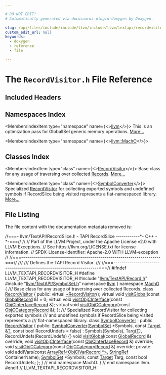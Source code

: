 ```yaml
---

# DO NOT EDIT!
# Automatically generated via docusaurus-plugin-doxygen by Doxygen.

slug: /api/files/include/include/llvm/include/llvm/textapi/recordvisitor-h
custom_edit_url: null
keywords:
  - doxygen
  - reference
  - file

---
```





# The `RecordVisitor.h` File Reference

<DoxygenPage pluginConfig={pluginConfig}>



## Included Headers

<IncludesList>
<IncludesListItem
  filePath="llvm/TextAPI/Record.h"
  permalink="/docs/api/files/include/include/llvm/include/llvm/textapi/record-h"
  isLocal="true" />
<IncludesListItem
  filePath="llvm/TextAPI/SymbolSet.h"
  permalink="/docs/api/files/include/include/llvm/include/llvm/textapi/symbolset-h"
  isLocal="true" />
</IncludesList>

## Namespaces Index

<MembersIndex>

<MembersIndexItem
  type="namespace"
  name={<><a href="/docs/api/namespaces/llvm">llvm</a></>}>
This is an optimization pass for GlobalISel generic memory operations. <a href="/docs/api/namespaces/llvm/#details">More...</a>
</MembersIndexItem>

<MembersIndexItem
  type="namespace"
  name={<><a href="/docs/api/namespaces/llvm/macho">llvm::MachO</a></>}>
</MembersIndexItem>

</MembersIndex>

## Classes Index

<MembersIndex>

<MembersIndexItem
  type="class"
  name={<><a href="/docs/api/classes/llvm/macho/recordvisitor">RecordVisitor</a></>}>
Base class for any usage of traversing over collected <a href="/docs/api/namespaces/llvm/macho/#ab5b5510db9083f228e5929bf5ad0f717">Records</a>. <a href="/docs/api/classes/llvm/macho/recordvisitor/#details">More...</a>
</MembersIndexItem>

<MembersIndexItem
  type="class"
  name={<><a href="/docs/api/classes/llvm/macho/symbolconverter">SymbolConverter</a></>}>
Specialized <a href="/docs/api/classes/llvm/macho/recordvisitor">RecordVisitor</a> for collecting exported symbols and undefined symbols if RecordSlice being visited represents a flat-namespaced library. <a href="/docs/api/classes/llvm/macho/symbolconverter/#details">More...</a>
</MembersIndexItem>

</MembersIndex>


## File Listing

The file content with the documentation metadata removed is:

<ProgramListing>

<Link id="l00001" /><CodeLine lineNumber="1"><Highlight kind="comment">//===- llvm/TextAPI/RecordSlice.h - TAPI RecordSlice ------------&#42;- C++ -&#42;-===//</Highlight><Highlight kind="normal"></Highlight></CodeLine>
<Link id="l00002" /><CodeLine lineNumber="2"><Highlight kind="normal"></Highlight><Highlight kind="comment">//</Highlight><Highlight kind="normal"></Highlight></CodeLine>
<Link id="l00003" /><CodeLine lineNumber="3"><Highlight kind="normal"></Highlight><Highlight kind="comment">// Part of the LLVM Project, under the Apache License v2.0 with LLVM Exceptions.</Highlight><Highlight kind="normal"></Highlight></CodeLine>
<Link id="l00004" /><CodeLine lineNumber="4"><Highlight kind="normal"></Highlight><Highlight kind="comment">// See https://llvm.org/LICENSE.txt for license information.</Highlight><Highlight kind="normal"></Highlight></CodeLine>
<Link id="l00005" /><CodeLine lineNumber="5"><Highlight kind="normal"></Highlight><Highlight kind="comment">// SPDX-License-Identifier: Apache-2.0 WITH LLVM-exception</Highlight><Highlight kind="normal"></Highlight></CodeLine>
<Link id="l00006" /><CodeLine lineNumber="6"><Highlight kind="normal"></Highlight><Highlight kind="comment">//</Highlight><Highlight kind="normal"></Highlight></CodeLine>
<Link id="l00007" /><CodeLine lineNumber="7"><Highlight kind="normal"></Highlight><Highlight kind="comment">//===----------------------------------------------------------------------===//</Highlight><Highlight kind="comment"></Highlight></CodeLine>
<Link id="l00008" /><CodeLine lineNumber="8"><Highlight kind="comment">///</Highlight></CodeLine>
<Link id="l00009" /><CodeLine lineNumber="9"><Highlight kind="comment">/// Defines the TAPI Record Visitor.</Highlight></CodeLine>
<Link id="l00010" /><CodeLine lineNumber="10"><Highlight kind="comment">///</Highlight><Highlight kind="normal"></Highlight></CodeLine>
<Link id="l00011" /><CodeLine lineNumber="11"><Highlight kind="normal"></Highlight><Highlight kind="comment">//===----------------------------------------------------------------------===//</Highlight><Highlight kind="normal"></Highlight></CodeLine>
<Link id="l00012" /><CodeLine lineNumber="12"><Highlight kind="normal"></Highlight></CodeLine>
<Link id="l00013" /><CodeLine lineNumber="13"><Highlight kind="normal"></Highlight><Highlight kind="preprocessor">#ifndef LLVM&#95;TEXTAPI&#95;RECORDVISITOR&#95;H</Highlight><Highlight kind="normal"></Highlight></CodeLine>
<Link id="l00014" /><CodeLine lineNumber="14"><Highlight kind="normal"></Highlight><Highlight kind="preprocessor">#define LLVM&#95;TEXTAPI&#95;RECORDVISITOR&#95;H</Highlight><Highlight kind="normal"></Highlight></CodeLine>
<Link id="l00015" /><CodeLine lineNumber="15"><Highlight kind="normal"></Highlight></CodeLine>
<Link id="l00016" /><CodeLine lineNumber="16"><Highlight kind="normal"></Highlight><Highlight kind="preprocessor">#include &quot;<a href="/docs/api/files/include/include/llvm/include/llvm/textapi/record-h">llvm/TextAPI/Record.h</a>&quot;</Highlight><Highlight kind="normal"></Highlight></CodeLine>
<Link id="l00017" /><CodeLine lineNumber="17"><Highlight kind="normal"></Highlight><Highlight kind="preprocessor">#include &quot;<a href="/docs/api/files/include/include/llvm/include/llvm/textapi/symbolset-h">llvm/TextAPI/SymbolSet.h</a>&quot;</Highlight><Highlight kind="normal"></Highlight></CodeLine>
<Link id="l00018" /><CodeLine lineNumber="18"><Highlight kind="normal"></Highlight></CodeLine>
<Link id="l00019" /><CodeLine lineNumber="19"><Highlight kind="normal"></Highlight><Highlight kind="keyword">namespace </Highlight><Highlight kind="normal"><a href="/docs/api/namespaces/llvm">llvm</a> &#123;</Highlight></CodeLine>
<Link id="l00020" /><CodeLine lineNumber="20"><Highlight kind="normal"></Highlight><Highlight kind="keyword">namespace </Highlight><Highlight kind="normal"><a href="/docs/api/namespaces/llvm/macho">MachO</a> &#123;</Highlight></CodeLine>
<Link id="l00021" /><CodeLine lineNumber="21"><Highlight kind="normal"></Highlight><Highlight kind="comment"></Highlight></CodeLine>
<Link id="l00022" /><CodeLine lineNumber="22"><Highlight kind="comment">/// Base class for any usage of traversing over collected Records.</Highlight><Highlight kind="normal"></Highlight></CodeLine>
<Link id="l00023" /><CodeLine lineNumber="23" lineLink="/docs/api/classes/llvm/macho/recordvisitor"><Highlight kind="normal"></Highlight><Highlight kind="keyword">class </Highlight><Highlight kind="normal"><a href="/docs/api/classes/llvm/macho/recordvisitor">RecordVisitor</a> &#123;</Highlight></CodeLine>
<Link id="l00024" /><CodeLine lineNumber="24"><Highlight kind="normal"></Highlight><Highlight kind="keyword">public</Highlight><Highlight kind="normal">:</Highlight></CodeLine>
<Link id="l00025" /><CodeLine lineNumber="25"><Highlight kind="normal">  </Highlight><Highlight kind="keyword">virtual</Highlight><Highlight kind="normal"> <a href="/docs/api/classes/llvm/macho/recordvisitor/#af1c85536663120ecdb530534c2ed9050">~RecordVisitor</a>();</Highlight></CodeLine>
<Link id="l00026" /><CodeLine lineNumber="26"><Highlight kind="normal"></Highlight></CodeLine>
<Link id="l00027" /><CodeLine lineNumber="27" lineLink="/docs/api/classes/llvm/macho/recordvisitor/#a021d3ad41a5f0452cf75f7475b205064"><Highlight kind="normal">  </Highlight><Highlight kind="keyword">virtual</Highlight><Highlight kind="normal"> </Highlight><Highlight kind="keywordtype">void</Highlight><Highlight kind="normal"> <a href="/docs/api/classes/llvm/macho/recordvisitor/#a021d3ad41a5f0452cf75f7475b205064">visitGlobal</a>(</Highlight><Highlight kind="keyword">const</Highlight><Highlight kind="normal"> <a href="/docs/api/classes/llvm/macho/globalrecord">GlobalRecord</a> &amp;) = 0;</Highlight></CodeLine>
<Link id="l00028" /><CodeLine lineNumber="28"><Highlight kind="normal">  </Highlight><Highlight kind="keyword">virtual</Highlight><Highlight kind="normal"> </Highlight><Highlight kind="keywordtype">void</Highlight><Highlight kind="normal"> <a href="/docs/api/classes/llvm/macho/recordvisitor/#ae326b1ef70ca38596c3a16d3ab951fe8">visitObjCInterface</a>(</Highlight><Highlight kind="keyword">const</Highlight><Highlight kind="normal"> <a href="/docs/api/classes/llvm/macho/objcinterfacerecord">ObjCInterfaceRecord</a> &amp;);</Highlight></CodeLine>
<Link id="l00029" /><CodeLine lineNumber="29"><Highlight kind="normal">  </Highlight><Highlight kind="keyword">virtual</Highlight><Highlight kind="normal"> </Highlight><Highlight kind="keywordtype">void</Highlight><Highlight kind="normal"> <a href="/docs/api/classes/llvm/macho/recordvisitor/#a95279e0a85f341556282e8d7b13672e2">visitObjCCategory</a>(</Highlight><Highlight kind="keyword">const</Highlight><Highlight kind="normal"> <a href="/docs/api/classes/llvm/macho/objccategoryrecord">ObjCCategoryRecord</a> &amp;);</Highlight></CodeLine>
<Link id="l00030" /><CodeLine lineNumber="30"><Highlight kind="normal">&#125;;</Highlight></CodeLine>
<Link id="l00031" /><CodeLine lineNumber="31"><Highlight kind="normal"></Highlight><Highlight kind="comment"></Highlight></CodeLine>
<Link id="l00032" /><CodeLine lineNumber="32"><Highlight kind="comment">/// Specialized RecordVisitor for collecting exported symbols</Highlight></CodeLine>
<Link id="l00033" /><CodeLine lineNumber="33"><Highlight kind="comment">/// and undefined symbols if RecordSlice being visited represents a</Highlight></CodeLine>
<Link id="l00034" /><CodeLine lineNumber="34"><Highlight kind="comment">/// flat-namespaced library.</Highlight><Highlight kind="normal"></Highlight></CodeLine>
<Link id="l00035" /><CodeLine lineNumber="35" lineLink="/docs/api/classes/llvm/macho/symbolconverter"><Highlight kind="normal"></Highlight><Highlight kind="keyword">class </Highlight><Highlight kind="normal"><a href="/docs/api/classes/llvm/macho/symbolconverter/#ab4abeb7cd0f05ef5dd33e10bdf2d28a6">SymbolConverter</a> : </Highlight><Highlight kind="keyword">public</Highlight><Highlight kind="normal"> <a href="/docs/api/classes/llvm/macho/recordvisitor">RecordVisitor</a> &#123;</Highlight></CodeLine>
<Link id="l00036" /><CodeLine lineNumber="36"><Highlight kind="normal"></Highlight><Highlight kind="keyword">public</Highlight><Highlight kind="normal">:</Highlight></CodeLine>
<Link id="l00037" /><CodeLine lineNumber="37" lineLink="/docs/api/classes/llvm/macho/symbolconverter/#ab4abeb7cd0f05ef5dd33e10bdf2d28a6"><Highlight kind="normal">  <a href="/docs/api/classes/llvm/macho/symbolconverter/#ab4abeb7cd0f05ef5dd33e10bdf2d28a6">SymbolConverter</a>(<a href="/docs/api/classes/llvm/macho/symbolset">SymbolSet</a> &#42;Symbols, </Highlight><Highlight kind="keyword">const</Highlight><Highlight kind="normal"> <a href="/docs/api/classes/llvm/macho/target">Target</a> &amp;<a href="/docs/api/files/lib/lib/target/lib/target/mips/mips16isellowering-cpp/#a0acb682b8260ab1c60b918599864e2e5">T</a>,</Highlight></CodeLine>
<Link id="l00038" /><CodeLine lineNumber="38"><Highlight kind="normal">                  </Highlight><Highlight kind="keyword">const</Highlight><Highlight kind="normal"> </Highlight><Highlight kind="keywordtype">bool</Highlight><Highlight kind="normal"> RecordUndefs = </Highlight><Highlight kind="keyword">false</Highlight><Highlight kind="normal">)</Highlight></CodeLine>
<Link id="l00039" /><CodeLine lineNumber="39"><Highlight kind="normal">      : Symbols(Symbols), Targ(<a href="/docs/api/files/lib/lib/target/lib/target/mips/mips16isellowering-cpp/#a0acb682b8260ab1c60b918599864e2e5">T</a>), RecordUndefs(RecordUndefs) &#123;&#125;</Highlight></CodeLine>
<Link id="l00040" /><CodeLine lineNumber="40"><Highlight kind="normal">  </Highlight><Highlight kind="keywordtype">void</Highlight><Highlight kind="normal"> <a href="/docs/api/classes/llvm/macho/symbolconverter/#ab3e40f86314ef9875bfd12cd2eab9b5e">visitGlobal</a>(</Highlight><Highlight kind="keyword">const</Highlight><Highlight kind="normal"> <a href="/docs/api/classes/llvm/macho/globalrecord">GlobalRecord</a> &amp;) </Highlight><Highlight kind="keyword">override</Highlight><Highlight kind="normal">;</Highlight></CodeLine>
<Link id="l00041" /><CodeLine lineNumber="41"><Highlight kind="normal">  </Highlight><Highlight kind="keywordtype">void</Highlight><Highlight kind="normal"> <a href="/docs/api/classes/llvm/macho/symbolconverter/#a212640fcd49c76726374251900489631">visitObjCInterface</a>(</Highlight><Highlight kind="keyword">const</Highlight><Highlight kind="normal"> <a href="/docs/api/classes/llvm/macho/objcinterfacerecord">ObjCInterfaceRecord</a> &amp;) </Highlight><Highlight kind="keyword">override</Highlight><Highlight kind="normal">;</Highlight></CodeLine>
<Link id="l00042" /><CodeLine lineNumber="42"><Highlight kind="normal">  </Highlight><Highlight kind="keywordtype">void</Highlight><Highlight kind="normal"> <a href="/docs/api/classes/llvm/macho/symbolconverter/#a4821f93278208c868cd078fb8afc2746">visitObjCCategory</a>(</Highlight><Highlight kind="keyword">const</Highlight><Highlight kind="normal"> <a href="/docs/api/classes/llvm/macho/objccategoryrecord">ObjCCategoryRecord</a> &amp;) </Highlight><Highlight kind="keyword">override</Highlight><Highlight kind="normal">;</Highlight></CodeLine>
<Link id="l00043" /><CodeLine lineNumber="43"><Highlight kind="normal"></Highlight></CodeLine>
<Link id="l00044" /><CodeLine lineNumber="44"><Highlight kind="normal"></Highlight><Highlight kind="keyword">private</Highlight><Highlight kind="normal">:</Highlight></CodeLine>
<Link id="l00045" /><CodeLine lineNumber="45"><Highlight kind="normal">  </Highlight><Highlight kind="keywordtype">void</Highlight><Highlight kind="normal"> addIVars(</Highlight><Highlight kind="keyword">const</Highlight><Highlight kind="normal"> <a href="/docs/api/classes/llvm/arrayref">ArrayRef&lt;ObjCIVarRecord &#42;&gt;</a>, <a href="/docs/api/classes/llvm/stringref">StringRef</a> ContainerName);</Highlight></CodeLine>
<Link id="l00046" /><CodeLine lineNumber="46"><Highlight kind="normal">  <a href="/docs/api/classes/llvm/macho/symbolset">SymbolSet</a> &#42;Symbols;</Highlight></CodeLine>
<Link id="l00047" /><CodeLine lineNumber="47"><Highlight kind="normal">  </Highlight><Highlight kind="keyword">const</Highlight><Highlight kind="normal"> <a href="/docs/api/classes/llvm/macho/target">Target</a> Targ;</Highlight></CodeLine>
<Link id="l00048" /><CodeLine lineNumber="48"><Highlight kind="normal">  </Highlight><Highlight kind="keyword">const</Highlight><Highlight kind="normal"> </Highlight><Highlight kind="keywordtype">bool</Highlight><Highlight kind="normal"> RecordUndefs;</Highlight></CodeLine>
<Link id="l00049" /><CodeLine lineNumber="49"><Highlight kind="normal">&#125;;</Highlight></CodeLine>
<Link id="l00050" /><CodeLine lineNumber="50"><Highlight kind="normal"></Highlight></CodeLine>
<Link id="l00051" /><CodeLine lineNumber="51"><Highlight kind="normal">&#125; </Highlight><Highlight kind="comment">// end namespace MachO.</Highlight><Highlight kind="normal"></Highlight></CodeLine>
<Link id="l00052" /><CodeLine lineNumber="52"><Highlight kind="normal">&#125; </Highlight><Highlight kind="comment">// end namespace llvm.</Highlight><Highlight kind="normal"></Highlight></CodeLine>
<Link id="l00053" /><CodeLine lineNumber="53"><Highlight kind="normal"></Highlight></CodeLine>
<Link id="l00054" /><CodeLine lineNumber="54"><Highlight kind="normal"></Highlight><Highlight kind="preprocessor">#endif </Highlight><Highlight kind="comment">// LLVM&#95;TEXTAPI&#95;RECORDVISITOR&#95;H</Highlight><Highlight kind="normal"></Highlight></CodeLine>

</ProgramListing>

</DoxygenPage>
